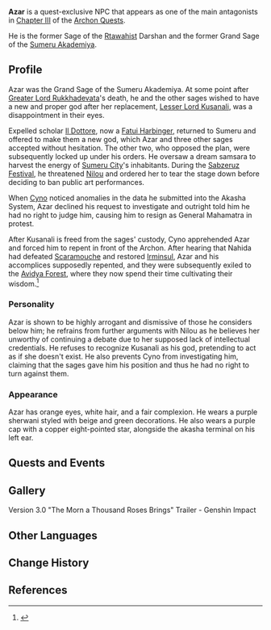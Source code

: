 {{Meta
<!-- Remove this template after adding the missing info -->
|missing_NPC_location = yes
|missing_NPC_context  = yes
|missing_NPC_profile  = yes
|missing_NPC_idle     = yes
|missing_NPC_dialogue = yes
}}
{{Character Infobox
|type             = Quest NPC
|image            = NPC Azar.png
|region           = Sumeru
|affiliation      = Rtawahist
|title            = The Grand Sage

|ancestry         = <!-- Clan/family -->
|father           = 
|mother           = 
|spouse           = 
|sibling          = 
|child            = 
|relative         = 

|voiceEN          = 
|voiceCN          = 
|voiceJP          = 
|dialoguereward   = 
}}
'''Azar''' is a quest-exclusive NPC that appears as one of the main antagonists in [[Chapter III]] of the [[Archon Quest]]s.

He is the former Sage of the [[Rtawahist]] Darshan and the former Grand Sage of the [[Sumeru Akademiya]].
<!--
==Location==
<gallery>
NPC Location Azar.png|Azar's location
NPC Location Azar Context.png|Additional context
</gallery>
-->
==Profile==
Azar was the Grand Sage of the Sumeru Akademiya. At some point after [[Greater Lord Rukkhadevata]]'s death, he and the other sages wished to have a new and proper god after her replacement, [[Lesser Lord Kusanali]], was a disappointment in their eyes.

Expelled scholar [[Il Dottore]], now a [[Eleven Fatui Harbingers|Fatui Harbinger]], returned to Sumeru and offered to make them a new god, which Azar and three other sages accepted without hesitation. The other two, who opposed the plan, were subsequently locked up under his orders. He oversaw a dream samsara to harvest the energy of [[Sumeru City]]'s inhabitants. During the [[Sabzeruz Festival]], he threatened [[Nilou]] and ordered her to tear the stage down before deciding to ban public art performances.

When [[Cyno]] noticed anomalies in the data he submitted into the Akasha System, Azar declined his request to investigate and outright told him he had no right to judge him, causing him to resign as General Mahamatra in protest.

After Kusanali is freed from the sages' custody, Cyno apprehended Azar and forced him to repent in front of the Archon. After hearing that Nahida had defeated [[Scaramouche]] and restored [[Irminsul]], Azar and his accomplices supposedly repented, and they were subsequently exiled to the [[Avidya Forest]], where they now spend their time cultivating their wisdom.<ref>{{Ref/Quest|A Toast to Victory}}</ref>

===Personality===
Azar is shown to be highly arrogant and dismissive of those he considers below him; he refrains from further arguments with Nilou as he believes her unworthy of continuing a debate due to her supposed lack of intellectual credentials. He refuses to recognize Kusanali as his god, pretending to act as if she doesn't exist. He also prevents Cyno from investigating him, claiming that the sages gave him his position and thus he had no right to turn against them.

===Appearance===
Azar has orange eyes, white hair, and a fair complexion. He wears a purple sherwani styled with beige and green decorations. He also wears a purple cap with a copper eight-pointed star, alongside the akasha terminal on his left ear.

==Quests and Events==
{{Quests and Events
|The Kabukimono's Finale = flashback
}}
<!--
==Idle Quotes==
{{Dialogue start}}
: {{DIcon|Idle}} (Text)
:: {{A|VO {{subst:PAGENAME}} 01.ogg}} "(Text)"
{{Dialogue end}}

==Dialogue==
{{Dialogue start}}
:'''Azar:'''
{{Dialogue end}}
-->

==Gallery==
<gallery>
Version 3.0 "The Morn a Thousand Roses Brings" Trailer - Genshin Impact
</gallery>

==Other Languages==
{{Other Languages
|default_hidden = 1
|en      = Azar
|zhs     = 阿扎尔
|zhs_rm  = Āzhā'ěr
|zht     = 阿扎爾
|zht_rm  = Āzhā'ěr
|ja      = アザール
|ja_rm   = Azaaru
|ko      = 아자르
|ko_rm   = Ajareu
|es      = Azar
|fr      = Azar
|ru      = Азар
|th      = Azar
|vi      = Azar
|de      = Azar
|id      = Azar
|pt      = Azar
|tr      = Azar
|it      = Azar
}}

==Change History==
{{Change History|3.0}}

==References==
{{Reflist}}